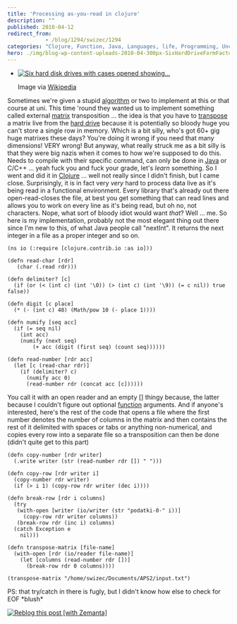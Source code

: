 ```yaml
---
title: 'Processing as-you-read in clojure'
description: ""
published: 2010-04-12
redirect_from: 
            - /blog/1294/swizec/1294
categories: "Clojure, Function, Java, Languages, life, Programming, Uncategorized"
hero: ./img/blog-wp-content-uploads-2010-04-300px-SixHardDriveFormFactors.jpg
---
```

- [![Six hard disk drives with cases opened showing...](./img/blog-wp-content-uploads-2010-04-300px-SixHardDriveFormFactors.jpg "Six hard disk drives with cases opened showing...")](http://commons.wikipedia.org/wiki/Image:SixHardDriveFormFactors.jpg)

  Image via [Wikipedia](http://commons.wikipedia.org/wiki/Image:SixHardDriveFormFactors.jpg)

Sometimes we're given a stupid [algorithm](http://en.wikipedia.org/wiki/Algorithm "Algorithm") or two to implement at this or that course at uni. This time 'round they wanted us to implement something called external [matrix](http://en.wikipedia.org/wiki/Matrix_%28mathematics%29 "Matrix (mathematics)") transposition ... the idea is that you have to [transpose](http://en.wikipedia.org/wiki/Transpose "Transpose") a matrix live from the [hard drive](http://en.wikipedia.org/wiki/Hard_disk_drive "Hard disk drive") because it is potentially so bloody huge you can't store a single row in memory. Which is a bit silly, who's got 60+ gig huge matrixes these days? You're doing it wrong if you need that many dimensions! VERY wrong! But anyway, what really struck me as a bit silly is that they were big nazis when it comes to how we're supposed to do this. Needs to compile with their specific command, can only be done in [Java](http://java.sun.com "Java (programming language)") or C/C++ ... yeah fuck you and fuck your grade, let's _learn_ something. So I went and did it in [Clojure](http://clojure.org "Clojure") ... well not really since I didn't finish, but I came close. Surprisingly, it is in fact very _very_ hard to process data live as it's being read in a functional environment. Every library that's already out there open-read-closes the file, at best you get something that can read lines and allows you to work on every line as it's being read, but oh no, not characters. Nope, what sort of bloody idiot would want _that_? Well ... me. So here is my implementation, probably not the most elegant thing out there since I'm new to this, of what Java people call "nextInt". It returns the next integer in a file as a proper integer and so on.

```
(ns io (:require [clojure.contrib.io :as io]))

(defn read-char [rdr]
   (char (.read rdr)))

(defn delimiter? [c]
  (if (or (< (int c) (int '\0)) (> (int c) (int '\9)) (= c nil)) true false))

(defn digit [c place]
  (* (- (int c) 48) (Math/pow 10 (- place 1))))

(defn numify [seq acc]
  (if (= seq nil)
    (int acc)
    (numify (next seq)
	    (+ acc (digit (first seq) (count seq))))))

(defn read-number [rdr acc]
  (let [c (read-char rdr)]
    (if (delimiter? c)
      (numify acc 0)
      (read-number rdr (concat acc [c])))))
```

You call it with an open reader and an empty \[] thingy because, the latter because I couldn't figure out optional [function](http://en.wikipedia.org/wiki/Function_%28mathematics%29 "Function (mathematics)") arguments. And if anyone's interested, here's the rest of the code that opens a file where the first number denotes the number of columns in the matrix and then contains the rest of it delimited with spaces or tabs or anything non-numerical, and copies every row into a separate file so a transposition can then be done (didn't quite get to this part)

```
(defn copy-number [rdr writer]
  (.write writer (str (read-number rdr []) " ")))

(defn copy-row [rdr writer i]
  (copy-number rdr writer)
  (if (> i 1) (copy-row rdr writer (dec i))))

(defn break-row [rdr i columns]
  (try
   (with-open [writer (io/writer (str "podatki-0-" i))]
     (copy-row rdr writer columns))
   (break-row rdr (inc i) columns)
  (catch Exception e
    nil)))

(defn transpose-matrix [file-name]
  (with-open [rdr (io/reader file-name)]
    (let [columns (read-number rdr [])]
      (break-row rdr 0 columns))))

(transpose-matrix "/home/swizec/Documents/APS2/input.txt")
```

PS: that try/catch in there is fugly, but I didn't know how else to check for EOF \*blush\*

[![Reblog this post \[with Zemanta\]](http://img.zemanta.com/reblog_e.png?x-id=40a33885-b638-42dc-8b23-c0933a1af6bb)](http://reblog.zemanta.com/zemified/40a33885-b638-42dc-8b23-c0933a1af6bb/ "Reblog this post \[with Zemanta]")